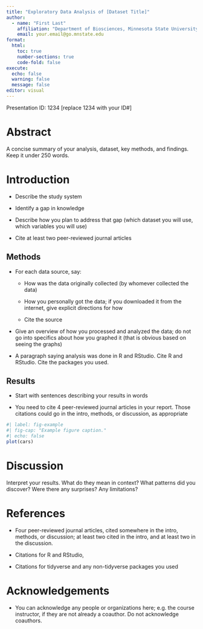 ```yaml
---
title: "Exploratory Data Analysis of [Dataset Title]"
author:
  - name: "First Last"
    affiliation: "Department of Biosciences, Minnesota State University Moorhead"
    email: your.email@go.mnstate.edu
format:
  html:
    toc: true
    number-sections: true
    code-fold: false
execute:
  echo: false
  warning: false
  message: false
editor: visual
---
```


Presentation ID: 1234 \[replace 1234 with your ID#\]

# Abstract

A concise summary of your analysis, dataset, key methods, and findings. Keep it under 250 words.

# Introduction

-   Describe the study system

-   Identify a gap in knowledge

-   Describe how you plan to address that gap (which dataset you will use, which variables you will use)

-   Cite at least two peer-reviewed journal articles

## Methods

-   For each data source, say:

    -   How was the data originally collected (by whomever collected the data)

    -   How you personally got the data; if you downloaded it from the internet, give explicit directions for how

    -   Cite the source

-   Give an overview of how you processed and analyzed the data; do not go into specifics about how you graphed it (that is obvious based on seeing the graphs)

-   A paragraph saying analysis was done in R and RStudio. Cite R and RStudio. Cite the packages you used.

## Results

-   Start with sentences describing your results in words

-   You need to cite 4 peer-reviewed journal articles in your report. Those citations could go in the intro, methods, or discussion, as appropriate

```r
#| label: fig-example
#| fig-cap: "Example figure caption."
#| echo: false
plot(cars)
```

# Discussion

Interpret your results. What do they mean in context? What patterns did you discover? Were there any surprises? Any limitations?

# References

-   Four peer-reviewed journal articles, cited somewhere in the intro, methods, or discussion; at least two cited in the intro, and at least two in the discussion.

-   Citations for R and RStudio,

-   Citations for tidyverse and any non-tidyverse packages you used

# Acknowledgements

-   You can acknowledge any people or organizations here; e.g. the course instructor, if they are not already a coauthor. Do not acknowledge coauthors.
